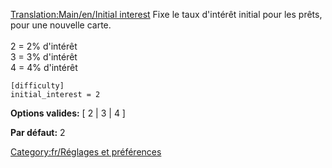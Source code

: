 [[Translation:Main/en/Initial interest]]
{{en/-}}
Fixe le taux d'intérêt initial pour les prêts, pour une nouvelle carte.<br><br>
2 = 2% d'intérêt<br>
3 = 3% d'intérêt<br>
4 = 4% d'intérêt<br>

<pre>
[difficulty]
initial_interest = 2
</pre>

'''Options valides:''' [ 2 | 3 | 4 ]

'''Par défaut:''' 2


[[Category:fr/Réglages et préférences]]